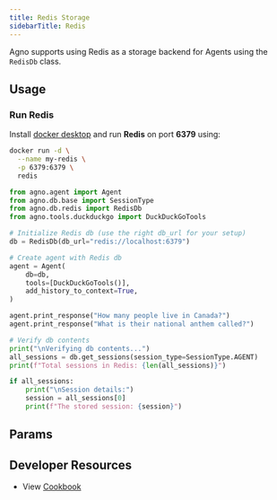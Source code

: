 ```yaml
---
title: Redis Storage
sidebarTitle: Redis
---
```


Agno supports using Redis as a storage backend for Agents using the `RedisDb` class.

## Usage

### Run Redis

Install [docker desktop](https://docs.docker.com/desktop/install/mac-install/) and run **Redis** on port **6379** using:

```bash
docker run -d \
  --name my-redis \
  -p 6379:6379 \
  redis
```

```python redis_for_agent.py
from agno.agent import Agent
from agno.db.base import SessionType
from agno.db.redis import RedisDb
from agno.tools.duckduckgo import DuckDuckGoTools

# Initialize Redis db (use the right db_url for your setup)
db = RedisDb(db_url="redis://localhost:6379")

# Create agent with Redis db
agent = Agent(
    db=db,
    tools=[DuckDuckGoTools()],
    add_history_to_context=True,
)

agent.print_response("How many people live in Canada?")
agent.print_response("What is their national anthem called?")

# Verify db contents
print("\nVerifying db contents...")
all_sessions = db.get_sessions(session_type=SessionType.AGENT)
print(f"Total sessions in Redis: {len(all_sessions)}")

if all_sessions:
    print("\nSession details:")
    session = all_sessions[0]
    print(f"The stored session: {session}")

```

## Params

<Snippet file="db-redis-params.mdx" />

## Developer Resources

- View [Cookbook](https://github.com/agno-agi/agno/blob/main/cookbook/db/redis/redis_for_agent.py)
